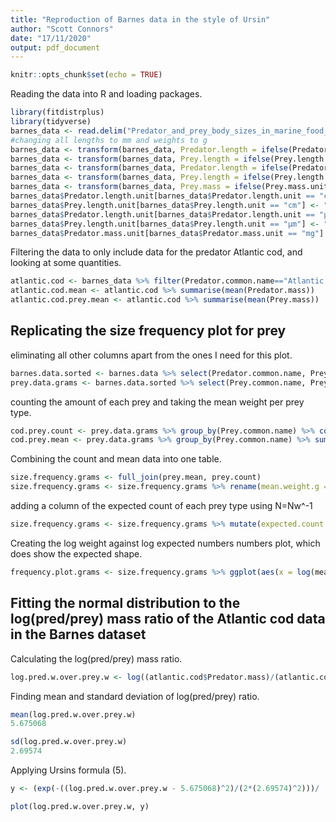 ```yaml
---
title: "Reproduction of Barnes data in the style of Ursin"
author: "Scott Connors"
date: "17/11/2020"
output: pdf_document
---
```


```r
knitr::opts_chunk$set(echo = TRUE)
```

Reading the data into R and loading packages.

```r
library(fitdistrplus)
library(tidyverse)
barnes_data <- read.delim("Predator_and_prey_body_sizes_in_marine_food_webs_vsn4.txt")
#changing all lengths to mm and weights to g
barnes_data <- transform(barnes_data, Predator.length = ifelse(Predator.length.unit == "cm", Predator.length*10, Predator.length))
barnes_data <- transform(barnes_data, Prey.length = ifelse(Prey.length.unit == "cm", Prey.length*10, Prey.length))
barnes_data <- transform(barnes_data, Predator.length = ifelse(Predator.length.unit == "µm", Predator.length/1000, Predator.length))
barnes_data <- transform(barnes_data, Prey.length = ifelse(Prey.length.unit == "µm", Prey.length/1000, Prey.length))
barnes_data <- transform(barnes_data, Prey.mass = ifelse(Prey.mass.unit == "mg", Prey.mass/1000, Prey.mass))
barnes_data$Predator.length.unit[barnes_data$Predator.length.unit == "cm"] <- "mm"
barnes_data$Prey.length.unit[barnes_data$Prey.length.unit == "cm"] <- "mm"
barnes_data$Predator.length.unit[barnes_data$Predator.length.unit == "µm"] <- "mm"
barnes_data$Prey.length.unit[barnes_data$Prey.length.unit == "µm"] <- "mm"
barnes_data$Predator.mass.unit[barnes_data$Predator.mass.unit == "mg"] <- "g"
```

Filtering the data to only include data for the predator Atlantic cod, and looking at some quantities.

```r
atlantic.cod <- barnes_data %>% filter(Predator.common.name=="Atlantic cod")
atlantic.cod.mean <- atlantic.cod %>% summarise(mean(Predator.mass))
atlantic.cod.prey.mean <- atlantic.cod %>% summarise(mean(Prey.mass))
```

## Replicating the size frequency plot for prey


eliminating all other columns apart from the ones I need for this plot.

```r
barnes.data.sorted <- barnes.data %>% select(Predator.common.name, Prey.common.name, prey.mass, predator.mass)
prey.data.grams <- barnes.data.sorted %>% select(Prey.common.name, Prey.mass, Predator.common.name, Predator.mass) #completely unnecessary, not sure why I did this.
```

counting the amount of each prey and taking the mean weight per prey type.

```r
cod.prey.count <- prey.data.grams %>% group_by(Prey.common.name) %>% count()
cod.prey.mean <- prey.data.grams %>% group_by(Prey.common.name) %>% summarise(mean(Prey.mass))
```

Combining the count and mean data into one table.

```r
size.frequency.grams <- full_join(prey.mean, prey.count)
size.frequency.grams <- size.frequency.grams %>% rename(mean.weight.g = "mean(Prey.mass)")
```

adding a column of the expected count of each prey type using N=Nw^-1

```r
size.frequency.grams <- size.frequency.grams %>% mutate(expected.count = n*mean.weight.g^-1)
```

Creating the log weight against log expected numbers numbers plot, which does show the expected shape.

```r
frequency.plot.grams <- size.frequency.grams %>% ggplot(aes(x = log(mean.weight.g), y = log(expected.count))) + geom_point() + geom_smooth(method = 'lm') + ylab("log expected numbers") + xlab("log weight grams") + ggtitle("Size Frequency Plot")
```



## Fitting the normal distribution to the log(pred/prey) mass ratio of the Atlantic cod data in the Barnes dataset


Calculating the log(pred/prey) mass ratio.

```r
log.pred.w.over.prey.w <- log((atlantic.cod$Predator.mass)/(atlantic.cod$Prey.mass))
```

Finding mean and standard deviation of log(pred/prey) ratio.

```r
mean(log.pred.w.over.prey.w)
5.675068

sd(log.pred.w.over.prey.w)
2.69574
```

Applying Ursins formula (5).

```r
y <- (exp(-((log.pred.w.over.prey.w - 5.675068)^2)/(2*(2.69574)^2)))/ (2.69574*sqrt(2*pi))

plot(log.pred.w.over.prey.w, y)
```